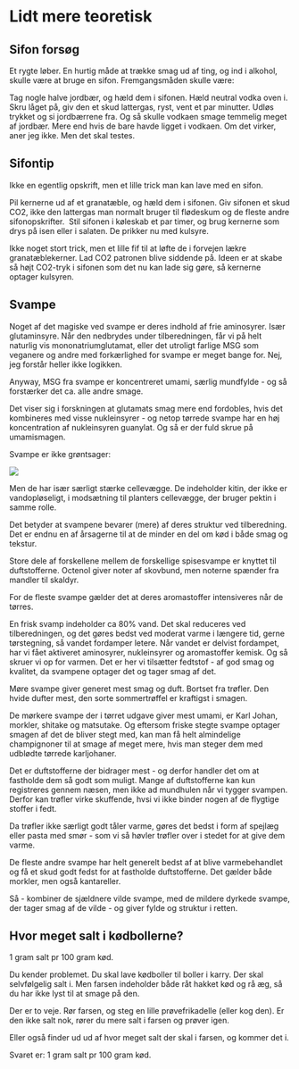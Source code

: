 # Lidt mere teoretisk

## Sifon forsøg
Et rygte løber. En hurtig måde at trække smag ud af ting, og ind i alkohol, skulle være at bruge en sifon. Fremgangsmåden skulle være:

Tag nogle halve jordbær, og hæld dem i sifonen. Hæld neutral vodka oven i. Skru låget på, giv den et skud lattergas, ryst, vent et par minutter. Udløs trykket og si jordbærrene fra. Og så skulle vodkaen smage temmelig meget af jordbær. Mere end hvis de bare havde ligget i vodkaen. Om det virker, aner jeg ikke. Men det skal testes.

## Sifontip

Ikke en egentlig opskrift, men et lille trick man kan lave med en sifon.

Pil kernerne ud af et granatæble, og hæld dem i sifonen. Giv sifonen et skud CO2, ikke den lattergas man normalt bruger til flødeskum og de fleste andre sifonopskrifter. 
Stil sifonen i køleskab et par timer, og brug kernerne som drys på isen eller i salaten. De prikker nu med kulsyre.

Ikke noget stort trick, men et lille fif til at løfte de i forvejen lækre granatæblekerner. Lad CO2 patronen blive siddende på. Ideen er at skabe så højt CO2-tryk i sifonen som det nu kan lade sig gøre, så kernerne optager kulsyren.


## Svampe

Noget af det magiske ved svampe er deres indhold af frie aminosyrer. Især
glutaminsyre. Når den nedbrydes under tilberedningen, får vi på helt naturlig
vis mononatriumglutamat, eller det utroligt farlige MSG som veganere og andre
med forkærlighed for svampe er meget bange for. Nej, jeg forstår heller ikke
logikken.

Anyway, MSG fra svampe er koncentreret umami, særlig mundfylde - og så forstærker
det ca. alle andre smage.

Det viser sig i forskningen at glutamats smag mere end fordobles, hvis det kombineres
med visse nukleinsyrer - og netop tørrede svampe har en høj koncentration af
nukleinsyren guanylat. Og så er der fuld skrue på umamismagen.

Svampe er ikke grøntsager:

![](images/svampe.png)

Men de har især særligt stærke cellevægge. De indeholder kitin, der ikke er
vandopløseligt, i modsætning til planters cellevægge, der bruger pektin i samme
rolle.

Det betyder at svampene bevarer (mere) af deres struktur ved tilberedning. Det
er endnu en af årsagerne til at de minder en del om kød i både smag og tekstur.

Store dele af forskellene mellem de forskellige spisesvampe er knyttet til duftstofferne.
Octenol giver noter af skovbund, men noterne spænder fra mandler til skaldyr.

For de fleste svampe gælder det at deres aromastoffer intensiveres når de tørres.

En frisk svamp indeholder ca 80% vand. Det skal reduceres ved tilberedningen, og
 det gøres bedst ved moderat varme i længere tid, gerne tørstegning, så vandet
 fordamper letere. Når vandet er delvist fordampet, har vi fået aktiveret
 aminosyrer, nukleinsyrer og aromastoffer kemisk. Og så skruer vi op for varmen.
 Det er her vi tilsætter fedtstof - af god smag og kvalitet, da svampene optager
 det og tager smag af det.
 
Møre svampe giver generet mest smag og duft. Bortset fra trøfler. Den hvide dufter
mest, den sorte sommertrøffel er kraftigst i smagen.

De mørkere svampe der i tørret udgave giver mest umami, er Karl Johan, morkler,
shitake og matsutake. Og eftersom friske stegte svampe optager smagen af det
de bliver stegt med, kan man få helt almindelige champignoner til at smage af
meget mere, hvis man steger dem med udblødte tørrede karljohaner.

Det er duftstofferne der bidrager mest - og derfor handler det om at fastholde
dem så godt som muligt. Mange af duftstofferne kan kun registreres gennem næsen,
men ikke ad mundhulen når vi tygger svampen. Derfor kan trøfler virke skuffende,
hvsi vi ikke binder nogen af de flygtige stoffer i fedt.

Da trøfler ikke særligt godt tåler varme, gøres det bedst i form af spejlæg eller
pasta med smør - som vi så høvler trøfler over i stedet for at give dem varme.

De fleste andre svampe har helt generelt bedst af at blive varmebehandlet og
få et skud godt fedst for at fastholde duftstofferne. Det gælder både morkler,
men også kantareller.

Så - kombiner de sjældnere vilde svampe, med de mildere dyrkede svampe,
der tager smag af de vilde - og giver fylde og struktur i retten.


## Hvor meget salt i kødbollerne?
1 gram salt pr 100 gram kød.

Du kender problemet. Du skal lave kødboller til boller i karry. Der skal selvfølgelig salt i. Men farsen indeholder både råt hakket kød og rå æg, så du har ikke lyst til at smage på den.

Der er to veje. Rør farsen, og steg en lille prøvefrikadelle (eller kog den). Er den ikke salt nok, rører du mere salt i farsen og prøver igen.

Eller også finder ud ud af hvor meget salt der skal i farsen, og kommer det i.

Svaret er: 1 gram salt pr 100 gram kød.